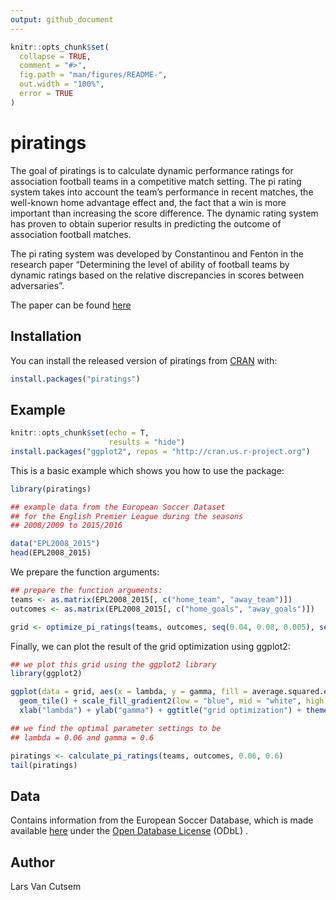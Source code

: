 ```yaml
---
output: github_document
---
```


<!-- README.md is generated from README.Rmd. Please edit that file -->

```r
knitr::opts_chunk$set(
  collapse = TRUE,
  comment = "#>",
  fig.path = "man/figures/README-",
  out.width = "100%",
  error = TRUE
)
```
# piratings

<!-- badges: start -->
<!-- badges: end -->

The goal of piratings is to calculate dynamic performance ratings for association football teams in a competitive match setting. The pi rating system takes into account the team's performance in recent matches, the well-known home advantage effect and, the fact that a win is more important than increasing the score difference. The dynamic rating system has proven to obtain superior results in predicting the outcome of association football matches.


The pi rating system was developed by Constantinou and Fenton in the research paper "Determining the level of ability of football teams by dynamic ratings based on the relative discrepancies in scores between adversaries".  

The paper can be found [here](<http://www.constantinou.info/downloads/papers/pi-ratings.pdf>) 


## Installation

You can install the released version of piratings from [CRAN](<https://CRAN.R-project.org>) with:

``` r
install.packages("piratings")
```


## Example

```r
knitr::opts_chunk$set(echo = T,
                      results = "hide")
install.packages("ggplot2", repos = "http://cran.us.r-project.org")
```

This is a basic example which shows you how to use the package:

```r
library(piratings)

## example data from the European Soccer Dataset
## for the English Premier League during the seasons
## 2008/2009 to 2015/2016

data("EPL2008_2015")
head(EPL2008_2015)
```

We prepare the function arguments:

``` r
## prepare the function arguments:
teams <- as.matrix(EPL2008_2015[, c("home_team", "away_team")])
outcomes <- as.matrix(EPL2008_2015[, c("home_goals", "away_goals")])

grid <- optimize_pi_ratings(teams, outcomes, seq(0.04, 0.08, 0.005), seq(0.3, 0.7, 0.05))
```

Finally, we can plot the result of the grid optimization using ggplot2:

```r
## we plot this grid using the ggplot2 library
library(ggplot2)

ggplot(data = grid, aes(x = lambda, y = gamma, fill = average.squared.error)) + 
  geom_tile() + scale_fill_gradient2(low = "blue", mid = "white", high = "red", midpoint = 2.668) + 
  xlab("lambda") + ylab("gamma") + ggtitle("grid optimization") + theme(plot.title = element_text(hjust = 0.5))

## we find the optimal parameter settings to be
## lambda = 0.06 and gamma = 0.6

piratings <- calculate_pi_ratings(teams, outcomes, 0.06, 0.6)
tail(piratings)
```

## Data
Contains information from the European Soccer Database, which is made available
    [here](<https://www.kaggle.com/hugomathien/soccer>) under the [Open Database License](<https://opendatacommons.org/licenses/odbl/1.0/>) (ODbL) .

## Author
Lars Van Cutsem

